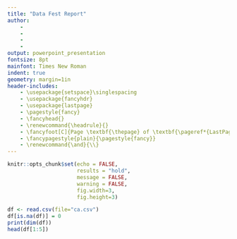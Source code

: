 ```yaml
---
title: "Data Fest Report"
author:
    - 
    - 
    - 
    - 
output: powerpoint_presentation
fontsize: 8pt
mainfont: Times New Roman
indent: true
geometry: margin=1in
header-includes:
    - \usepackage{setspace}\singlespacing
    - \usepackage{fancyhdr}
    - \usepackage{lastpage}
    - \pagestyle{fancy}
    - \fancyhead{}
    - \renewcommand{\headrule}{}
    - \fancyfoot[C]{Page \textbf{\thepage} of \textbf{\pageref*{LastPage}}}
    - \fancypagestyle{plain}{\pagestyle{fancy}}
    - \renewcommand{\and}{\\}
---
```


```r
knitr::opts_chunk$set(echo = FALSE,
                      results = "hold",
                      message = FALSE,
                      warning = FALSE,
                      fig.width=3,
                      fig.height=3)
```

```r
df <- read.csv(file="ca.csv")
df[is.na(df)] = 0
print(dim(df))
head(df[1:5])
```
